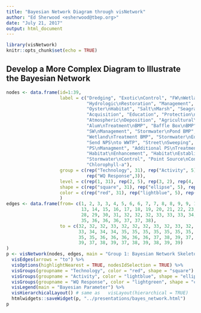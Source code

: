 ```yaml
---
title: "Bayesian Network Diagram through visNetwork"
author: "Ed Sherwood <esherwood@tbep.org>"
date: "July 21, 2017"
output: html_document
---
```


```r
library(visNetwork)
knitr::opts_chunk$set(echo = TRUE)
```

## Develop a More Complex Diagram to Illustrate the Bayesian Network
```r
nodes <- data.frame(id=1:39, 
                    label = c("Dredging", "Exotic\nControl", "FW\nWetlands", 
                              "Hydrologic\nRestoration", "Management", "Mangroves", 
                              "Oyster\nHabitat", "Salt\nMarsh", "Seagrass", "Uplands", 
                              "Acquisition", "Education", "Protection\nManagment", 
                              "Atmospheric\nDeposition", "Agricultural\nBMP", 
                              "Alum\nTreatment\nBMP", "Baffle Box\nBMP", "CDS Unit\nBMP",
                              "SW\nManagement", "Stormwater\nPond BMP", "Treatment\nTrain BMP", 
                              "Wetland\nTreatment BMP", "Stormwater\nEducation", "Stormwater\nRegulation", 
                              "Send NPS\nto WWTP", "Street\nSweeping", "On Site\nBMP", "Increase\nReuse", 
                              "PS\nManagment", "Additional PS\nTreatment", "PS\nRegulation", 
                              "Habitat\nEnhancement", "Habitat\nEstablishment", "Habitat\nProtection", 
                              "Stormwater\nControl", "Point Source\nControl", "Salinity", "Dissolved\nOxygen",
                              "Chlorophyll-a"), 
                    group = c(rep("Technology", 31), rep("Activity", 5), 
                              rep("WQ Response",3)),
                    level = c(rep(1, 31), rep(2, 5), rep(3, 2), rep(4, 1)),
                    shape = c(rep("square", 31), rep("ellipse", 5), rep("circle", 3)),
                    color = c(rep("red", 31), rep("lightblue", 5), rep("lightgreen",3 ))
                    )                  
edges <- data.frame(from= c(1, 2, 3, 3, 4, 5, 6, 6, 7, 7, 8, 8, 9, 9, 10, 10, 11, 12,
                            13, 14, 15, 16, 17, 18, 19, 20, 21, 22, 23, 24, 25, 26, 27,
                            28, 29, 30, 31, 32, 32, 32, 33, 33, 33, 34, 34, 34, 35, 35,
                            35, 36, 36, 36, 37, 37, 38), 
                    to = c(32, 32, 32, 33, 32, 32, 32, 33, 32, 33, 32, 33, 32, 33, 32, 
                           33, 34, 34, 34, 35, 35, 35, 35, 35, 35, 35, 35, 35, 35, 35,
                           35, 35, 36, 36, 36, 36, 36, 37, 38, 39, 37, 38, 39, 37, 38,
                           39, 37, 38, 39, 37, 38, 39, 38, 39, 39)
)
p <- visNetwork(nodes, edges, main = "Group 1: Bayesian Network Skeleton", width = "100%") %>%
  visEdges(arrows = "to") %>%
  visOptions(highlightNearest = TRUE, nodesIdSelection = TRUE) %>%
  visGroups(groupname = "Technology", color = "red", shape = "square") %>%
  visGroups(groupname = "Activity", color = "lightblue", shape = "ellipse") %>% 
  visGroups(groupname = "WQ Response", color = "lightgreen", shape = "circle") %>%
  visLegend(main = "Bayesian Parameter") %>%
  visHierarchicalLayout() # same as   visLayout(hierarchical = TRUE)
  htmlwidgets::saveWidget(p, "../presentations/bayes_network.html")
p
```
